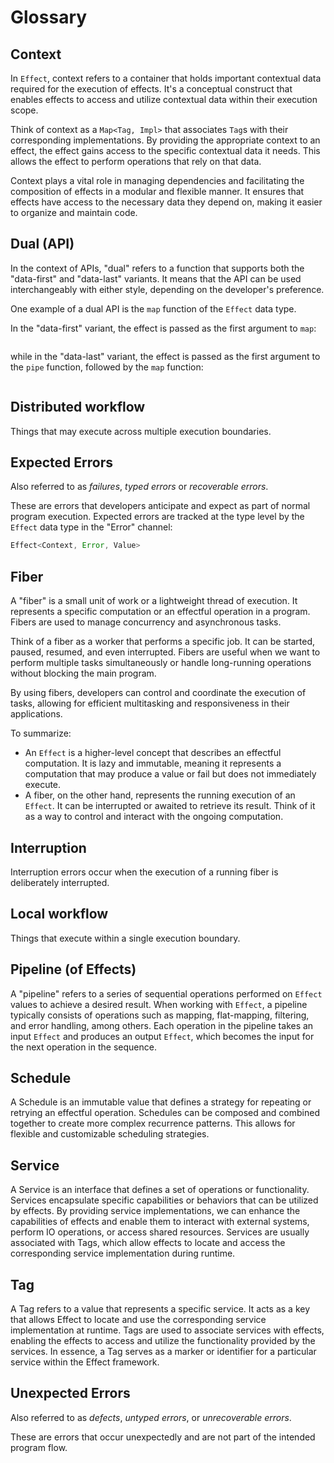 # Glossary

## Context

In `Effect`, context refers to a container that holds important contextual data required for the execution of effects. It's a conceptual construct that enables effects to access and utilize contextual data within their execution scope.

Think of context as a `Map<Tag, Impl>` that associates `Tag`s with their corresponding implementations. By providing the appropriate context to an effect, the effect gains access to the specific contextual data it needs. This allows the effect to perform operations that rely on that data.

Context plays a vital role in managing dependencies and facilitating the composition of effects in a modular and flexible manner. It ensures that effects have access to the necessary data they depend on, making it easier to organize and maintain code.

## Dual (API)

In the context of APIs, "dual" refers to a function that supports both the "data-first" and "data-last" variants.
It means that the API can be used interchangeably with either style, depending on the developer's preference.

One example of a dual API is the `map` function of the `Effect` data type.

In the "data-first" variant, the effect is passed as the first argument to `map`:

```ts file=<rootDir>/src/glossary/data-first.ts

```

while in the "data-last" variant, the effect is passed as the first argument to the `pipe` function, followed by the `map` function:

```ts file=<rootDir>/src/glossary/data-last.ts

```

## Distributed workflow

Things that may execute across multiple execution boundaries.

## Expected Errors

Also referred to as _failures_, _typed errors_ or _recoverable errors_.

These are errors that developers anticipate and expect as part of normal program execution.
Expected errors are tracked at the type level by the `Effect` data type in the "Error" channel:

```ts /Error/
Effect<Context, Error, Value>
```

## Fiber

A "fiber" is a small unit of work or a lightweight thread of execution. It represents a specific computation or an effectful operation in a program. Fibers are used to manage concurrency and asynchronous tasks.

Think of a fiber as a worker that performs a specific job. It can be started, paused, resumed, and even interrupted. Fibers are useful when we want to perform multiple tasks simultaneously or handle long-running operations without blocking the main program.

By using fibers, developers can control and coordinate the execution of tasks, allowing for efficient multitasking and responsiveness in their applications.

To summarize:

- An `Effect` is a higher-level concept that describes an effectful computation. It is lazy and immutable, meaning it represents a computation that may produce a value or fail but does not immediately execute.
- A fiber, on the other hand, represents the running execution of an `Effect`. It can be interrupted or awaited to retrieve its result. Think of it as a way to control and interact with the ongoing computation.

## Interruption

Interruption errors occur when the execution of a running fiber is deliberately interrupted.

## Local workflow

Things that execute within a single execution boundary.

## Pipeline (of Effects)

A "pipeline" refers to a series of sequential operations performed on `Effect` values to achieve a desired result.
When working with `Effect`, a pipeline typically consists of operations such as mapping, flat-mapping, filtering, and error handling, among others. Each operation in the pipeline takes an input `Effect` and produces an output `Effect`, which becomes the input for the next operation in the sequence.

## Schedule

A Schedule is an immutable value that defines a strategy for repeating or retrying an effectful operation.
Schedules can be composed and combined together to create more complex recurrence patterns.
This allows for flexible and customizable scheduling strategies.

## Service

A Service is an interface that defines a set of operations or functionality. Services encapsulate specific capabilities or behaviors that can be utilized by effects. By providing service implementations, we can enhance the capabilities of effects and enable them to interact with external systems, perform IO operations, or access shared resources. Services are usually associated with Tags, which allow effects to locate and access the corresponding service implementation during runtime.

## Tag

A Tag refers to a value that represents a specific service. It acts as a key that allows Effect to locate and use the corresponding service implementation at runtime. Tags are used to associate services with effects, enabling the effects to access and utilize the functionality provided by the services. In essence, a Tag serves as a marker or identifier for a particular service within the Effect framework.

## Unexpected Errors

Also referred to as _defects_, _untyped errors_, or _unrecoverable errors_.

These are errors that occur unexpectedly and are not part of the intended program flow.

